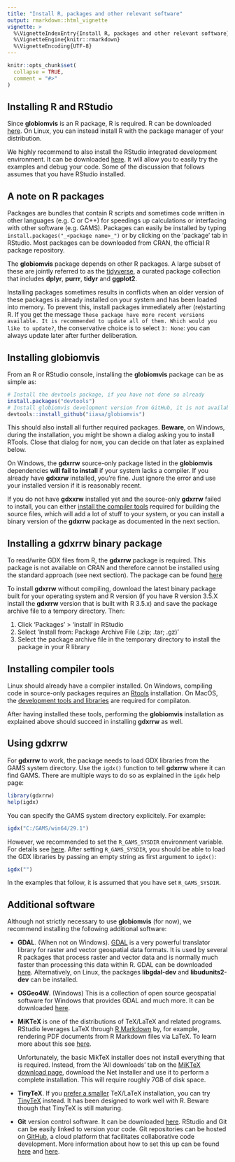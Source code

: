 ```yaml
---
title: "Install R, packages and other relevant software"
output: rmarkdown::html_vignette
vignette: >
  %\VignetteIndexEntry{Install R, packages and other relevant software}
  %\VignetteEngine{knitr::rmarkdown}
  %\VignetteEncoding{UTF-8}
---
```


```r
knitr::opts_chunk$set(
  collapse = TRUE,
  comment = "#>"
)
```

## Installing R and RStudio

Since **globiomvis** is an R package, R is required. R can be downloaded [here](https://cran.r-project.org). On Linux, you can instead install R with the package manager of your distribution.

We highly recommend to also install the RStudio integrated development environment. It can be downloaded [here](https://rstudio.com/products/rstudio/download/). It will allow you to easily try the examples and debug your code. Some of the discussion that follows assumes that you have RStudio installed.

## A note on R packages

Packages are bundles that contain R scripts and sometimes code written in other languages (e.g. C or C++) for speedings up calculations or interfacing with other software (e.g. GAMS). Packages can easily be installed by typing `install.packages("_<package name>_")` or by clicking on the 'package' tab in RStudio. Most packages can be downloaded from CRAN, the official R package repository.

The **globiomvis** package depends on other R packages. A large subset of these are jointly referred to as the [tidyverse](https://www.tidyverse.org/), a curated package collection that includes **dplyr**, **purrr**, **tidyr** and **ggplot2**.

Installing packages sometimes results in conflicts when an older version of these packages is already installed on your system and has been loaded into memory. To prevent this, install packages immediately after (re)starting R. If you get the message `These package have more recent versions available. It is recommended to update all of them. Which would you like to update?`, the conservative choice is  to select `3: None`: you can always update later after further deliberation.

## Installing globiomvis


From an R or RStudio console, installing the **globiomvis** package can be as simple as:

```r
# Install the devtools package, if you have not done so already
install.packages("devtools")
# Install globiomvis development version from GitHub, it is not available on CRAN
devtools::install_github("iiasa/globiomvis")
```

This should also install all further required packages. **Beware**, on Windows, during the installation, you might be shown a dialog asking you to install RTools. Close that dialog for now, you can decide on that later as explained below.

On Windows, the **gdxrrw** source-only package listed in the **globiomvis** dependencies **will fail to install** if your system lacks a compiler. If you already have **gdxxrw** installed, you're fine. Just ignore the error and use your installed version if it is reasonably recent.

If you do not have **gdxxrw** installed yet and the source-only **gdxrrw** failed to install, you can either [install the compiler tools](#installing-compiler-tools) required for building the source files, which will add a lot of stuff to your system, or you can install a binary version of the **gdxrrw** package as documented in the next section.

## Installing a gdxrrw binary package

To read/write GDX files from R, the **gdxrrw** package is required. This package is not available on CRAN and therefore cannot be installed using the standard approach (see next section). The package can be found [here](https://support.gams.com/gdxrrw:interfacing_gams_and_r)

To install **gdxrrw** without compiling, download the latest binary package built for your operating system and R version (if you have R version 3.5.X install the **gdxrrw** version that is built with R 3.5.x) and save the package archive file to a tempory directory. Then:

1. Click 'Packages' > 'install' in RStudio
2. Select 'Install from: Package Archive File (.zip; .tar; .gz)'
3. Select the package archive file in the temporary directory to install the package in your R library

## Installing compiler tools

Linux should already have a compiler installed. On Windows, compiling code in source-only packages requires an [Rtools](https://cran.r-project.org/bin/windows/Rtools) installation. On MacOS, the [development tools and libraries](https://cran.r-project.org/bin/macosx/tools) are required for compilaton.

After having installed these tools, performing the **globiomvis** installation as explained above should succeed in installing **gdxrrw** as well.

## Using gdxrrw

For **gdxrrw** to work, the package needs to load GDX libraries from the GAMS system directory. Use the `igdx()` function to tell **gdxrrw** where it can find GAMS. There are multiple ways to do so as explained in the `igdx` help page:

```r
library(gdxrrw)
help(igdx)
```

You can specify the GAMS system directory explicitely. For example:

```r
igdx("C:/GAMS/win64/29.1")
```

However, we recommended to set the `R_GAMS_SYSDIR` environment variable. For details see [here](https://iiasa.github.io/GLOBIOM/R.html). After setting `R_GAMS_SYSDIR`, you should be able to load the GDX libraries by passing an empty string as first argument to `igdx()`:

```r
igdx("")
```

In the examples that follow, it is assumed that you have set `R_GAMS_SYSDIR`.

## Additional software

Although not strictly necessary to use **globiomvis** (for now), we recommend installing the following additional software:

* **GDAL**. (When not on Windows). [GDAL](https://en.wikipedia.org/wiki/GDAL) is a very powerful translator library for raster and vector geospatial data formats. It is used by several R packages that process raster and vector data and is normally much faster than processing this data within R. GDAL can be downloaded [here](https://gdal.org/download.html). Alternatively, on Linux, the packages **libgdal-dev** and **libudunits2-dev** can be installed.

* **OSGeo4W**. (Windows) This is a collection of open source geospatial software for Windows that provides GDAL and much more. It can be downloaded [here](https://trac.osgeo.org/osgeo4w).

* **MiKTeX** is one of the distributions of TeX/LaTeX and related programs. RStudio leverages LaTeX through [R Markdown](https://rmarkdown.rstudio.com/docs/index.html) by, for example, rendering PDF documents from R Markdown files via LaTeX. To learn more about this see [here](https://bookdown.org/yihui/rmarkdown/).

  Unfortunately, the basic MikTeX installer does not install everything that is required. Instead, from the 'All downloads' tab on the [MiKTeX download page](https://miktex.org/download#all), download the Net Installer and use it to perform a complete installation. This will require roughly 7GB of disk space.

* **TinyTeX**. If you [prefer a smaller](https://github.com/yihui/tinytex/issues/7) TeX/LaTeX installation, you can try [TinyTeX](https://yihui.org/tinytex/) instead. It has been designed to work well with R. Beware though that TinyTeX is still maturing.

* **Git** version control software. It can be downloaded [here](https://git-scm.com/book/en/v2/Getting-Started-Installing-Git). RStudio and Git can be easily linked to version your code. Git repositories can be hosted on [GitHub](https://github.com/about), a cloud platform that facilitates collaborative code development. More information about how to set this up can be found [here](https://www.r-bloggers.com/rstudio-and-github/) and [here](https://www.r-bloggers.com/using-rstudio-and-git-version-control/).
